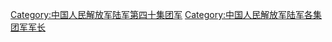 [[Category:中国人民解放军陆军第四十集团军|Category:中国人民解放军陆军第四十集团军]]
[[Category:中国人民解放军陆军各集团军军长|Category:中国人民解放军陆军各集团军军长]]